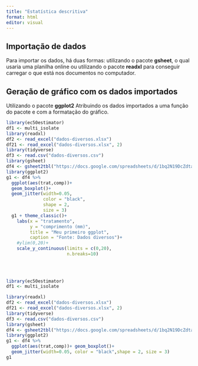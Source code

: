 ```yaml
---
title: "Estatística descritiva"
format: html
editor: visual
---
```


## Importação de dados

Para importar os dados, há duas formas: utilizando o pacote **gsheet**, o qual usaria uma planilha online ou utilizando o pacote **readxl** para conseguir carregar o que está nos documentos no computador.

## Geração de gráfico com os dados importados

Utilizando o pacote **ggplot2** Atribuindo os dados importados a uma função do pacote e com a formatação do gráfico.

```r
library(ec50estimator)
df1 <- multi_isolate
library(readxl)
df2 <- read_excel("dados-diversos.xlsx")
df21 <- read_excel("dados-diversos.xlsx", 2)
library(tidyverse)
df3 <- read.csv("dados-diversos.csv")
library(gsheet)
df4 <- gsheet2tbl("https://docs.google.com/spreadsheets/d/1bq2N19DcZdtax2fQW9OHSGMR0X2__Z9T/edit?gid=983033137#gid=9830331372")
library(ggplot2)
g1 <- df4 %>% 
  ggplot(aes(trat,comp))+
  geom_boxplot()+
  geom_jitter(width=0.05,
              color = "black",
              shape = 2,
              size = 3)
  g1 + theme_classic()+
    labs(x = "tratamento",
         y = "comprimento (mm)",
         title = "Meu primeiro ggplot",
         caption = "Fonte: Dados diversos")+
    #ylim(0,20)+
    scale_y_continuous(limits = c(0,20),
                       n.breaks=10)
  
  
  
```

```r
library(ec50estimator) 
df1 <- multi_isolate

library(readxl) 
df2 <- read_excel("dados-diversos.xlsx") 
df21 <- read_excel("dados-diversos.xlsx", 2)
library(tidyverse) 
df3 <- read.csv("dados-diversos.csv")
library(gsheet) 
df4 <- gsheet2tbl("https://docs.google.com/spreadsheets/d/1bq2N19DcZdtax2fQW9OHSGMR0X2__Z9T/edit?gid=983033137#gid=983033137")                                  
library(ggplot2)
g1 <- df4 %>% 
  ggplot(aes(trat,comp))+ geom_boxplot()+
  geom_jitter(width=0.05, color = "black",shape = 2, size = 3) 
g1
```
